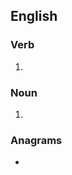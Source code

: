 ==English==

===Verb===
{{head|en|verb form}}

# {{en-third-person singular of|tucker}}

===Noun===
{{head|en|noun plural form}}

# {{plural of|tucker|lang=en}}

===Anagrams===
* {{anagrams|en|a=cekrstu|Stucker|restuck|retucks}}